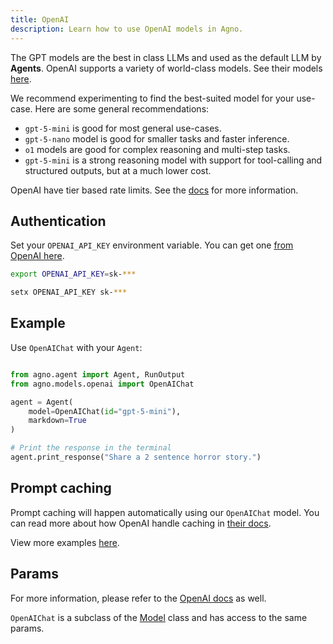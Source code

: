 ```yaml
---
title: OpenAI
description: Learn how to use OpenAI models in Agno.
---
```


The GPT models are the best in class LLMs and used as the default LLM by **Agents**. OpenAI supports a variety of world-class models. See their models [here](https://platform.openai.com/docs/models).

We recommend experimenting to find the best-suited model for your use-case. Here are some general recommendations:

- `gpt-5-mini` is good for most general use-cases.
- `gpt-5-nano` model is good for smaller tasks and faster inference.
- `o1` models are good for complex reasoning and multi-step tasks.
- `gpt-5-mini` is a strong reasoning model with support for tool-calling and structured outputs, but at a much lower cost.

OpenAI have tier based rate limits. See the [docs](https://platform.openai.com/docs/guides/rate-limits/usage-tiers) for more information.

## Authentication

Set your `OPENAI_API_KEY` environment variable. You can get one [from OpenAI here](https://platform.openai.com/account/api-keys).

<CodeGroup>

```bash Mac
export OPENAI_API_KEY=sk-***
```

```bash Windows
setx OPENAI_API_KEY sk-***
```

</CodeGroup>

## Example

Use `OpenAIChat` with your `Agent`:

<CodeGroup>

```python agent.py

from agno.agent import Agent, RunOutput
from agno.models.openai import OpenAIChat

agent = Agent(
    model=OpenAIChat(id="gpt-5-mini"),
    markdown=True
)

# Print the response in the terminal
agent.print_response("Share a 2 sentence horror story.")

```

## Prompt caching

Prompt caching will happen automatically using our `OpenAIChat` model. You can read more about how OpenAI handle caching in [their docs](https://platform.openai.com/docs/guides/prompt-caching).

</CodeGroup>

<Note> View more examples [here](/examples/models/openai/chat/basic). </Note>

## Params

For more information, please refer to the [OpenAI docs](https://platform.openai.com/docs/api-reference/chat/create) as well.

<Snippet file="model-openai-params.mdx" />

`OpenAIChat` is a subclass of the [Model](/reference/models/model) class and has access to the same params.
